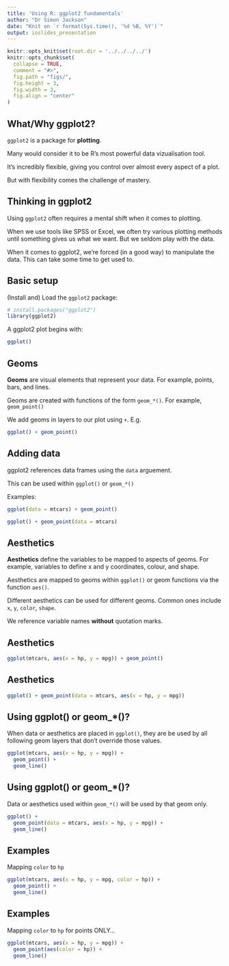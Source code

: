 ```yaml
---
title: 'Using R: ggplot2 fundamentals'
author: "Dr Simon Jackson"
date: "Knit on `r format(Sys.time(), '%d %B, %Y')`"
output: ioslides_presentation
---
```


```r
knitr::opts_knit$set(root.dir = '../../../../')
knitr::opts_chunk$set(
  collapse = TRUE,
  comment = "#>",
  fig.path = "figs/",
  fig.height = 3,
  fig.width = 3,
  fig.align = "center"
)
```

## What/Why ggplot2?

`ggplot2` is a package for **plotting**.

Many would consider it to be R's most powerful data vizualisation tool.

It's incredibly flexible, giving you control over almost every aspect of a plot.

But with flexibility comes the challenge of mastery.

## Thinking in ggplot2

Using `ggplot2` often requires a mental shift when it comes to plotting.

When we use tools like SPSS or Excel, we often try various plotting methods until something gives us what we want. But we seldom play with the data.

When it comes to ggplot2, we're forced (in a good way) to manipulate the data. This can take some time to get used to.

## Basic setup

(Install and) Load the `ggplot2` package:

```r
# install.packages("ggplot2")
library(ggplot2)
```

A ggplot2 plot begins with:

```r
ggplot()
```

## Geoms

**Geoms** are visual elements that represent your data. For example, points, bars, and lines.

Geoms are created with functions of the form `geom_*()`. For example, `geom_point()`

We add geoms in layers to our plot using `+`. E.g.

```r
ggplot() + geom_point()
```

## Adding data

ggplot2 references data frames using the `data` arguement.

This can be used within `ggplot()` or `geom_*()`

Examples:

```r
ggplot(data = mtcars) + geom_point()

ggplot() + geom_point(data = mtcars)
```

## Aesthetics

**Aesthetics** define the variables to be mapped to aspects of geoms. For example, variables to define x and y coordinates, colour, and shape.

Aesthetics are mapped to geoms within `ggplot()` or geom functions via the function `aes()`.

Different aesthetics can be used for different geoms. Common ones include `x`, `y`, `color`, `shape`.

We reference variable names **without** quotation marks.

## Aesthetics

```r
ggplot(mtcars, aes(x = hp, y = mpg)) + geom_point()
```

## Aesthetics

```r
ggplot() + geom_point(data = mtcars, aes(x = hp, y = mpg))
```

## Using ggplot() or geom_*()?

When data or aesthetics are placed in `ggplot()`, they are be used by all following geom layers that don't override those values.

```r
ggplot(mtcars, aes(x = hp, y = mpg)) +
  geom_point() +
  geom_line()
```

## Using ggplot() or geom_*()?

Data or aesthetics used within `geom_*()` will be used by that geom only.

```r
ggplot() +
  geom_point(data = mtcars, aes(x = hp, y = mpg)) +
  geom_line()
```

## Examples

Mapping `color` to `hp`

```r
ggplot(mtcars, aes(x = hp, y = mpg, color = hp)) +
  geom_point() +
  geom_line()
```

## Examples

Mapping `color` to `hp` for points ONLY...

```r
ggplot(mtcars, aes(x = hp, y = mpg)) +
  geom_point(aes(color = hp)) +
  geom_line()
```



